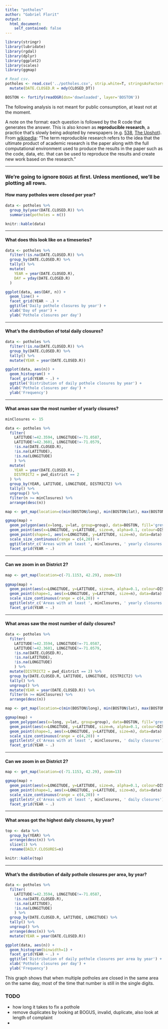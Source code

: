 ```yaml
---
title: "potholes"
author: "Gabriel Florit"
output:
  html_document:
    self_contained: false
---
```


```r
library(stringr)
library(lubridate)
library(rgdal)
library(dplyr)
library(ggplot2)
library(scales)
library(ggmap)

# Read csv.
potholes <- read.csv('../potholes.csv', strip.white=T, stringsAsFactors=F, row.names = NULL) %>%
  mutate(DATE.CLOSED.R = mdy(CLOSED_DT))

BOSTON <- fortify(readOGR(dsn='downloaded', layer='BOSTON'))
```

The following analysis is not meant for public consumption, at least not at the moment.

A note on the format: each question is followed by the R code that generates the answer. This is also known as **reproducible research**, a practice that's slowly being adopted by newspapers (e.g. [538](https://github.com/fivethirtyeight/data), [The Upshot](https://github.com/theupshot)). From [wikipedia](http://en.wikipedia.org/wiki/Reproducibility#Reproducible_research): "The term reproducible research refers to the idea that the ultimate product of academic research is the paper along with the full computational environment used to produce the results in the paper such as the code, data, etc. that can be used to reproduce the results and create new work based on the research."

***
### We're going to ignore `BOGUS` at first. Unless mentioned, we'll be plotting all rows.
#### How many potholes were closed per year?
```r
data <- potholes %>%
  group_by(year(DATE.CLOSED.R)) %>%
  summarise(potholes = n())

knitr::kable(data)
```

***
#### What does this look like on a timeseries?
```r
data <- potholes %>%
  filter(!is.na(DATE.CLOSED.R)) %>%
  group_by(DATE.CLOSED.R) %>%
  tally() %>%
  mutate(
    YEAR = year(DATE.CLOSED.R),
    DAY = yday(DATE.CLOSED.R)
  )

ggplot(data, aes(DAY, n)) +
  geom_line() +
  facet_grid(YEAR ~ .) +
  ggtitle('Daily pothole closures by year') +
  xlab('Day of year') +
  ylab('Pothole closures per day')
```

***
#### What's the distribution of total daily closures?
```r
data <- potholes %>%
  filter(!is.na(DATE.CLOSED.R)) %>%
  group_by(DATE.CLOSED.R) %>%
  tally() %>%
  mutate(YEAR = year(DATE.CLOSED.R))

ggplot(data, aes(n)) +
  geom_histogram() +
  facet_grid(YEAR ~ .) +
  ggtitle('Distribution of daily pothole closures by year') +
  xlab('Pothole closures per day') +
  ylab('Frequency')
```

***
#### What areas saw the most number of yearly closures?
```r

minClosures <- 15

data <- potholes %>%
  filter(
    LATITUDE!=42.3594, LONGITUDE!=-71.0587,
    LATITUDE!=42.3601, LONGITUDE!=-71.0579,
    !is.na(DATE.CLOSED.R),
    !is.na(LATITUDE),
    !is.na(LONGITUDE)
    ) %>%
  mutate(
    YEAR = year(DATE.CLOSED.R),
    DISTRICT2 = pwd_district == 2
  ) %>%
  group_by(YEAR, LATITUDE, LONGITUDE, DISTRICT2) %>%
  tally() %>%
  ungroup() %>%
  filter(n >= minClosures) %>%
  arrange(desc(n))

map <- get_map(location=c(min(BOSTON$long), min(BOSTON$lat), max(BOSTON$long), max(BOSTON$lat)), zoom=11)

ggmap(map) +
  geom_polygon(aes(x=long, y=lat, group=group), data=BOSTON, fill='grey', size=0.5, color='black', alpha=0) +
  geom_point(aes(x=LONGITUDE, y=LATITUDE, size=n, alpha=0.1, colour=DISTRICT2), data=data) +
  geom_point(shape=1, aes(x=LONGITUDE, y=LATITUDE, size=n), data=data) +
  scale_size_continuous(range = c(4,20)) +
  ggtitle(str_c('Areas with at least ', minClosures, ' yearly closures')) +
  facet_grid(YEAR ~ .)
```

***
#### Can we zoom in on District 2?
```r

map <- get_map(location=c(-71.1153, 42.29), zoom=13)
  
ggmap(map) +
  geom_point(aes(x=LONGITUDE, y=LATITUDE, size=n, alpha=0.1, colour=DISTRICT2), data=data) +
  geom_point(shape=1, aes(x=LONGITUDE, y=LATITUDE, size=n), data=data) +
  scale_size_continuous(range = c(4,20)) +
  ggtitle(str_c('Areas with at least ', minClosures, ' yearly closures')) +
  facet_grid(YEAR ~ .)
```

***
#### What areas saw the most number of daily closures?
```r

data <- potholes %>%
  filter(
    LATITUDE!=42.3594, LONGITUDE!=-71.0587,
    LATITUDE!=42.3601, LONGITUDE!=-71.0579,
    !is.na(DATE.CLOSED.R),
    !is.na(LATITUDE),
    !is.na(LONGITUDE)
    ) %>%
  mutate(DISTRICT2 = pwd_district == 2) %>%
  group_by(DATE.CLOSED.R, LATITUDE, LONGITUDE, DISTRICT2) %>%
  tally() %>%
  ungroup() %>%
  mutate(YEAR = year(DATE.CLOSED.R)) %>%
  filter(n >= minClosures) %>%
  arrange(desc(n))

map <- get_map(location=c(min(BOSTON$long), min(BOSTON$lat), max(BOSTON$long), max(BOSTON$lat)), zoom=11)

ggmap(map) +
  geom_polygon(aes(x=long, y=lat, group=group), data=BOSTON, fill='grey', size=0.5, color='black', alpha=0) +
  geom_point(aes(x=LONGITUDE, y=LATITUDE, size=n, alpha=0.1, colour=DISTRICT2), data=data) +
  geom_point(shape=1, aes(x=LONGITUDE, y=LATITUDE, size=n), data=data) +
  scale_size_continuous(range = c(4,20)) +
  ggtitle(str_c('Areas with at least ', minClosures, ' daily closures')) +
  facet_grid(YEAR ~ .)
```

***
#### Can we zoom in on District 2?
```r

map <- get_map(location=c(-71.1153, 42.29), zoom=13)

ggmap(map) +
  geom_point(aes(x=LONGITUDE, y=LATITUDE, size=n, alpha=0.1, colour=DISTRICT2), data=data) +
  geom_point(shape=1, aes(x=LONGITUDE, y=LATITUDE, size=n), data=data) +
  scale_size_continuous(range = c(4,20)) +
  ggtitle(str_c('Areas with at least ', minClosures, ' daily closures')) +
  facet_grid(YEAR ~ .)
```

***
#### What areas got the highest daily closures, by year?
```r
top <- data %>%
  group_by(YEAR) %>%
  arrange(desc(n)) %>%
  slice(1) %>%
  rename(DAILY.CLOSURES=n)

knitr::kable(top)
```

***
#### What's the distribution of daily pothole closures per area, by year?
```r
data <- potholes %>%
  filter(
    LATITUDE!=42.3594, LONGITUDE!=-71.0587,
    !is.na(DATE.CLOSED.R),
    !is.na(LATITUDE),
    !is.na(LONGITUDE)
    ) %>%
  group_by(DATE.CLOSED.R, LATITUDE, LONGITUDE) %>%
  tally() %>%
  ungroup() %>%
  arrange(desc(n)) %>%
  mutate(YEAR = year(DATE.CLOSED.R))

ggplot(data, aes(n)) +
  geom_histogram(binwidth=1) +
  facet_grid(YEAR ~ .) +
  ggtitle('Distribution of daily pothole closures per area by year') +
  xlab('Pothole closures per day') +
  ylab('Frequency')
```
This graph shows that when multiple potholes are closed in the same area on the same day, most of the time that number is still in the single digits.

### TODO

- how long it takes to fix a pothole
- remove duplicates by looking at BOGUS, invalid, duplicate, also look at length of complaint
- 